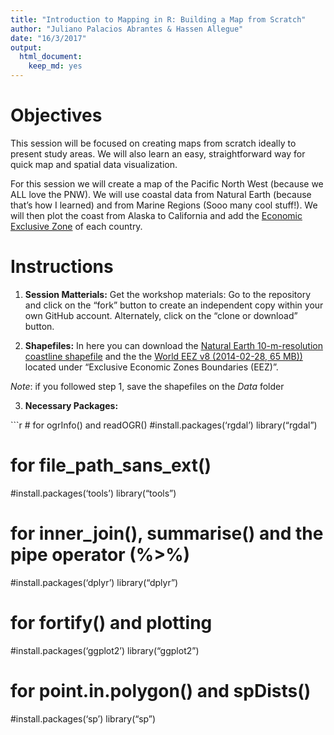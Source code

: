 ```yaml
---
title: "Introduction to Mapping in R: Building a Map from Scratch"
author: "Juliano Palacios Abrantes & Hassen Allegue"
date: "16/3/2017"
output: 
  html_document: 
    keep_md: yes
---
```


# Objectives
This session will be focused on creating maps from scratch ideally to present study areas. We will also learn an easy, straightforward way for quick map and spatial data visualization.

For this session we will create a map of the Pacific North West (because we ALL love the PNW). We will use coastal data from Natural Earth (because that's how I learned) and from Marine Regions (Sooo many cool stuff!). We will then plot the coast from Alaska to California and add the [Economic Exclusive Zone](https://stats.oecd.org/glossary/detail.asp?ID=884) of each country.

# Instructions

1. **Session Matterials:** Get the workshop materials: Go to the repository and click on the "fork" button to create an independent copy within your own GitHub account. Alternately, click on the "clone or download" button. 

2. **Shapefiles:** In here you can download the [Natural Earth 10-m-resolution coastline shapefile](http://www.naturalearthdata.com/downloads/10m-physical-vectors/) and the the [World EEZ v8 (2014-02-28, 65 MB))](http://www.marineregions.org/downloads.php) located under "Exclusive Economic Zones Boundaries (EEZ)".

*Note*: if you followed step 1, save the shapefiles on the *Data* folder

3. **Necessary Packages:** 

```r
# for ogrInfo() and readOGR()
#install.packages('rgdal')
library("rgdal") 

# for file_path_sans_ext()
#install.packages('tools')
library("tools") 

# for inner_join(), summarise() and the pipe operator (%>%)
#install.packages('dplyr')
library("dplyr") 

# for fortify() and plotting
#install.packages('ggplot2')
library("ggplot2") 

# for point.in.polygon() and spDists()
#install.packages('sp')
library("sp") 
